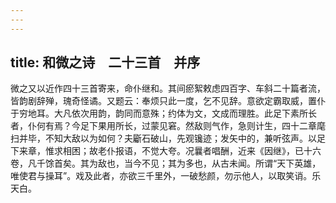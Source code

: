 ```yaml
---
---
---
```

title: 和微之诗　二十三首　并序
---



微之又以近作四十三首寄来，命仆继和。其间瘀絮敕虑四百字、车斜二十篇者流，皆韵剧辞殚，瑰奇怪谲。又题云：奉烦只此一度，乞不见辞。意欲定霸取威，置仆于穷地耳。大凡依次用韵，韵同而意殊；约体为文，文成而理胜。此足下素所长者，仆何有焉？今足下果用所长，过蒙见窘。然敌则气作，急则计生，四十二章麾扫并毕，不知大敌以为如何？夫斸石破山，先观镵迹；发矢中的，兼听弦声。以足下来章，惟求相困；故老仆报语，不觉大夸。况曩者唱酬，近来《因继》，已十六卷，凡千馀首矣。其为敌也，当今不见；其为多也，从古未闻。所谓“天下英雄，唯使君与操耳”。戏及此者，亦欲三千里外，一破愁颜，勿示他人，以取笑诮。乐天白。